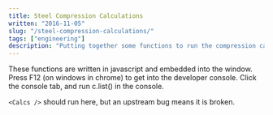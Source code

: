 ```yaml
---
title: Steel Compression Calculations
written: "2016-11-05"
slug: "/steel-compression-calculations/"
tags: ["engineering"]
description: "Putting together some functions to run the compression calculations from the steel manual."
---
```



These functions are written in javascript and embedded into
the window. Press F12 (on windows in chrome) to get into the developer
console. Click the console tab, and run c.list() in the console.

`<Calcs />` should run here, but an upstream bug means it
is broken.

<!-- <Calcs /> -->
